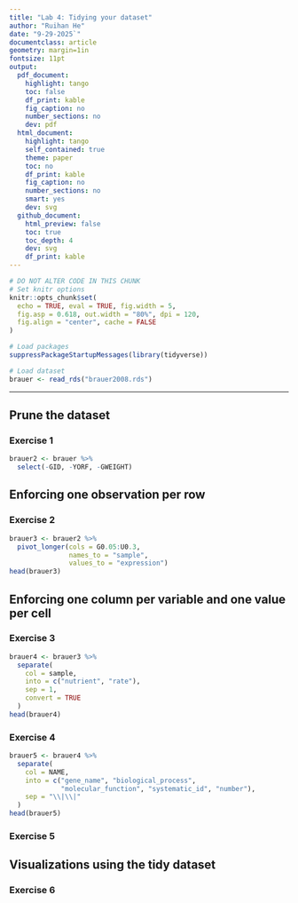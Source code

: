 ```yaml
---
title: "Lab 4: Tidying your dataset"
author: "Ruihan He"
date: "9-29-2025`"
documentclass: article
geometry: margin=1in
fontsize: 11pt
output:
  pdf_document:
    highlight: tango
    toc: false
    df_print: kable
    fig_caption: no
    number_sections: no
    dev: pdf
  html_document:
    highlight: tango
    self_contained: true
    theme: paper
    toc: no
    df_print: kable
    fig_caption: no
    number_sections: no
    smart: yes
    dev: svg
  github_document:
    html_preview: false
    toc: true
    toc_depth: 4
    dev: svg
    df_print: kable
---
```


```r
# DO NOT ALTER CODE IN THIS CHUNK
# Set knitr options
knitr::opts_chunk$set(
  echo = TRUE, eval = TRUE, fig.width = 5,
  fig.asp = 0.618, out.width = "80%", dpi = 120,
  fig.align = "center", cache = FALSE
)

# Load packages
suppressPackageStartupMessages(library(tidyverse))

# Load dataset
brauer <- read_rds("brauer2008.rds")
```

---

## Prune the dataset

### Exercise 1
```r
brauer2 <- brauer %>%
  select(-GID, -YORF, -GWEIGHT)
```





## Enforcing one observation per row

### Exercise 2
```r
brauer3 <- brauer2 %>%
  pivot_longer(cols = G0.05:U0.3,
               names_to = "sample",
               values_to = "expression")
head(brauer3)
```




## Enforcing one column per variable and one value per cell

### Exercise 3
```r
brauer4 <- brauer3 %>%
  separate(
    col = sample,
    into = c("nutrient", "rate"),
    sep = 1, 
    convert = TRUE 
  )
head(brauer4)
```




### Exercise 4
```r
brauer5 <- brauer4 %>%
  separate(
    col = NAME,
    into = c("gene_name", "biological_process", 
             "molecular_function", "systematic_id", "number"),
    sep = "\\|\\|"
  )
head(brauer5)
```




### Exercise 5




## Visualizations using the tidy dataset

### Exercise 6


